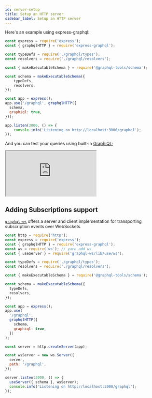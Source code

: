 ```yaml
---
id: server-setup
title: Setup an HTTP server
sidebar_label: Setup an HTTP server
---
```


Here's an example using express-graphql:

```js
const express = require('express');
const { graphqlHTTP } = require('express-graphql');

const typeDefs = require('./graphql/types');
const resolvers = require('./graphql/resolvers');

const { makeExecutableSchema } = require('@graphql-tools/schema');

const schema = makeExecutableSchema({
    typeDefs,
    resolvers,
});

const app = express();
app.use('/graphql', graphqlHTTP({
  schema,
  graphiql: true,
}));

app.listen(3000, () => {
    console.info('Listening on http://localhost:3000/graphql');
});
```

And you can test your queries using built-in [GraphiQL](https://github.com/graphql/graphiql/tree/master/packages/graphiql);

<iframe
  src="https://codesandbox.io/embed/angry-night-e3x06?autoresize=1&fontsize=14&hidenavigation=1&theme=dark"
  style={{width:"100%", height: "500px", "border":0, "borderRadius": "4px", overflow:"hidden"}}
  title="express-graphql-tools-example"
  allow="accelerometer; ambient-light-sensor; camera; encrypted-media; geolocation; gyroscope; hid; microphone; midi; payment; usb; vr"
  sandbox="allow-forms allow-modals allow-popups allow-presentation allow-same-origin allow-scripts"
></iframe>

## Adding Subscriptions support
[`graphql-ws`](https://github.com/enisdenjo/graphql-ws) offers a server and client implementation for transporting subscription events over WebSockets.

```js
const http = require('http');
const express = require('express');
const { graphqlHTTP } = require('express-graphql');
const ws = require('ws'); // yarn add ws
const { useServer } = require('graphql-ws/lib/use/ws');

const typeDefs = require('./graphql/types');
const resolvers = require('./graphql/resolvers');

const { makeExecutableSchema } = require('@graphql-tools/schema');

const schema = makeExecutableSchema({
  typeDefs,
  resolvers,
});

const app = express();
app.use(
  '/graphql',
  graphqlHTTP({
    schema,
    graphiql: true,
  })
);

const server = http.createServer(app);

const wsServer = new ws.Server({
  server,
  path: '/graphql',
});

server.listen(3000, () => {
  useServer({ schema }, wsServer);
  console.info('Listening on http://localhost:3000/graphql');
});
```
